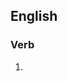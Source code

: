 ==English==

===Verb===
{{head|en|verb form}}

# {{present participle of|harmonize|lang=en|nocat=1}}